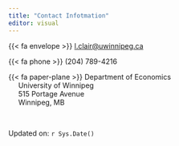 ```yaml
---
title: "Contact Infotmation"
editor: visual
---
```


{{< fa envelope >}} [l.clair@uwinnipeg.ca](l.clair@uwinnipeg.ca)

{{< fa phone >}} (204) 789-4216

{{< fa paper-plane >}} Department of Economics   
&nbsp;&nbsp;&nbsp;&nbsp; University of Winnipeg   
&nbsp;&nbsp;&nbsp;&nbsp; 515 Portage Avenue   
&nbsp;&nbsp;&nbsp;&nbsp; Winnipeg, MB

&nbsp;

Updated on: `r Sys.Date()`